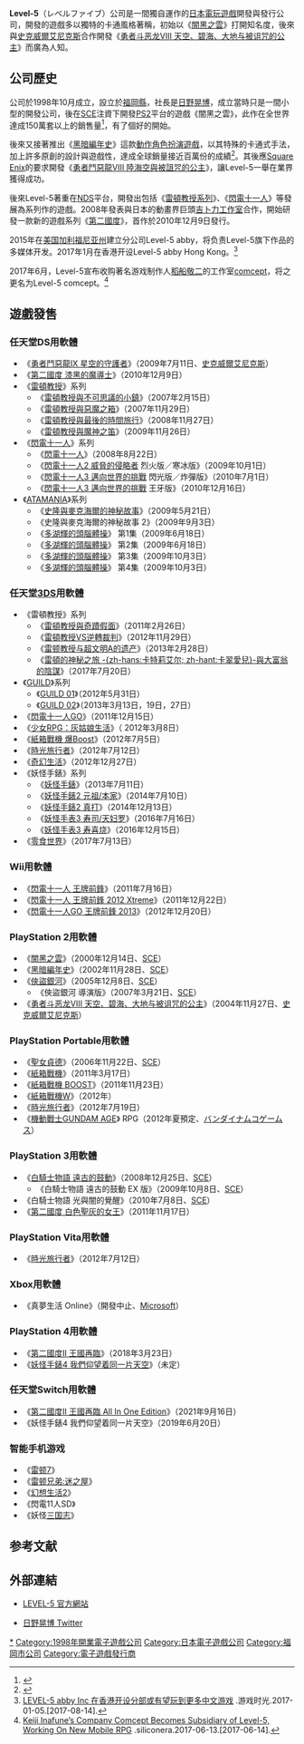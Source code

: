 {{NoteTA
| G1=Games
| 1=zh-cn:幻想生活; zh-tw:奇幻生活;
| 2=zh-cn:勇者斗恶龙VIII 天空、碧海、大地与被诅咒的公主; zh-tw:勇者鬥惡龍VIII 陸海空與被詛咒的公主; zh-hk:勇者鬥惡龍VIII 天空、海洋、大地與被詛咒的公主;
| 3=zh-cn:二之国; zh-tw:第二國度;
}}
{{Infobox Company
| company_name = LEVEL-5 Inc.<br>五星顶级株式会社
| native_name = 株式會社レベルファイブ
| native_name_lang = ja
| company_logo = [[File:Level-5_logo.png|150px]]
| company_type = 股份有限公司
| location = {{Flagicon|Japan}} [[日本|日本]][[福冈县|福岡]]
| foundation = 1998年10月
| industry = [[电子游戏产业|电子游戏]]
| products = 家庭用電子遊戲企劃制作、販售
| key_people = [[日野晃博|日野晃博]](代表社長)
| capital = 9800萬日圓
| num_employees = 300人（2020年）
| homepage = http://www.level5.co.jp
}}

'''Level-5'''（レベルファイブ）公司是一間獨自運作的[[日本|日本]][[電玩遊戲|電玩遊戲]]開發與發行公司，開發的遊戲多以獨特的卡通風格著稱，初始以《[[暗雲|闇黑之雲]]》打開知名度，後來與[[史克威爾艾尼克斯|史克威爾艾尼克斯]]合作開發《[[勇者斗恶龙VIII_天空、碧海、大地与被诅咒的公主|勇者斗恶龙VIII 天空、碧海、大地与被诅咒的公主]]》而廣為人知。

== 公司歷史 ==

公司於1998年10月成立，設立於[[福岡縣|福岡縣]]，社長是[[日野晃博|日野晃博]]，成立當時只是一間小型的開發公司，後在[[SCE|SCE]]注資下開發[[PS2|PS2]]平台的遊戲《闇黑之雲》，此作在全世界達成150萬套以上的銷售量<ref>{{Cite web |url=http://www.vgchartz.com/game/3051/dark-cloud/?region=All |title=存档副本 |accessdate=2018-01-16 |archive-date=2019-06-06 |archive-url=https://web.archive.org/web/20190606101850/http://www.vgchartz.com/game/3051/dark-cloud/?region=All |dead-url=no }}</ref>，有了個好的開始。

後來又接著推出《[[黑暗編年史|黑暗編年史]]》這款[[動作角色扮演遊戲|動作角色扮演遊戲]]，以其特殊的卡通式手法，加上許多原創的設計與遊戲性，達成全球銷量接近百萬份的成績<ref>{{Cite web |url=http://www.vgchartz.com/games/game.php?id=3050&region=All |title=存档副本 |accessdate=2018-01-16 |archive-date=2019-06-03 |archive-url=https://web.archive.org/web/20190603094005/http://www.vgchartz.com/games/game.php?id=3050&region=All |dead-url=no }}</ref>。其後應[[Square_Enix|Square Enix]]的要求開發《[[勇者鬥惡龍VIII|勇者鬥惡龍VIII 陸海空與被詛咒的公主]]》，讓Level-5一舉在業界獲得成功。

後來Level-5著重在[[NDS|NDS]]平台，開發出包括《[[雷頓教授系列|雷頓教授系列]]》、《[[閃電十一人|閃電十一人]]》等發展為系列作的遊戲。2008年發表與日本的動畫界巨頭[[吉卜力工作室|吉卜力工作室]]合作，開始研發一款新的遊戲系列《[[第二國度|第二國度]]》，首作於2010年12月9日發行。

2015年在[[美国|美国]][[加利福尼亚州|加利福尼亚州]]建立分公司Level-5 abby，将负责Level-5旗下作品的多媒体开发。2017年1月在香港开设Level-5 abby Hong Kong。<ref>[http://www.vgtime.com/topic/411256.jhtml LEVEL-5 abby Inc 在香港开设分部或有望玩到更多中文游戏] {{Wayback|url=http://www.vgtime.com/topic/411256.jhtml |date=20190608204320 }}.游戏时光.2017-01-05.[2017-08-14].</ref>

2017年6月，Level-5宣布收购著名游戏制作人[[稻船敬二|稻船敬二]]的工作室[[comcept|comcept]]，将之更名为Level-5 comcept。<ref>[http://www.siliconera.com/2017/06/13/keiji-inafunes-company-comcept-becomes-subsidiary-level-5-working-new-mobile-rpg/ Keiji Inafune’s Company Comcept Becomes Subsidiary of Level-5, Working On New Mobile RPG] {{Wayback|url=http://www.siliconera.com/2017/06/13/keiji-inafunes-company-comcept-becomes-subsidiary-level-5-working-new-mobile-rpg/ |date=20190620012113 }}.siliconera.2017-06-13.[2017-06-14].</ref>

== 遊戲發售 ==

=== 任天堂DS用軟體 ===

* 《[[勇者鬥惡龍IX_星空的守護者|勇者鬥惡龍IX 星空的守護者]]》（2009年7月11日、[[史克威爾艾尼克斯|史克威爾艾尼克斯]]）
* 《[[第二國度_漆黑的魔導士|第二國度 漆黑的魔導士]]》（2010年12月9日）
* 《[[雷頓教授系列|雷頓教授]]》系列
** 《[[雷頓教授與不可思議的小鎮|雷頓教授與不可思議的小鎮]]》（2007年2月15日）
** 《[[雷頓教授與惡魔之箱|雷頓教授與惡魔之箱]]》（2007年11月29日）
** 《[[雷頓教授與最後的時間旅行|雷頓教授與最後的時間旅行]]》（2008年11月27日）
** 《[[雷頓教授與魔神之笛|雷頓教授與魔神之笛]]》（2009年11月26日）
* 《[[閃電十一人系列|閃電十一人]]》系列
** 《[[閃電十一人|閃電十一人]]》（2008年8月22日）
** 《[[閃電十一人2_威脅的侵略者|閃電十一人2 威脅的侵略者]] 烈火版／寒冰版》（2009年10月1日）
** 《[[閃電十一人3_邁向世界的挑戰|閃電十一人3 邁向世界的挑戰]] 閃光版／炸彈版》（2010年7月1日）
** 《[[閃電十一人3_邁向世界的挑戰|閃電十一人3 邁向世界的挑戰]] 王牙版》（2010年12月16日）
* 《[[ATAMANIA系列|ATAMANIA]]》系列
** 《[[史隆與麥克海爾的神秘故事|史隆與麥克海爾的神秘故事]]》（2009年5月21日）
** 《史隆與麥克海爾的神秘故事 2》（2009年9月3日）
** 《[[頭腦體操|多湖輝的頭腦體操]]》 第1集（2009年6月18日）
** 《[[頭腦體操|多湖輝的頭腦體操]]》 第2集（2009年6月18日）
** 《[[頭腦體操|多湖輝的頭腦體操]]》 第3集（2009年10月3日）
** 《[[頭腦體操|多湖輝的頭腦體操]]》 第4集（2009年10月3日）

=== 任天堂[[3DS|3DS]]用軟體 ===

* 《雷頓教授》系列
** 《[[雷頓教授與奇蹟假面|雷頓教授與奇蹟假面]]》（2011年2月26日）
** 《[[雷頓教授VS逆轉裁判|雷頓教授VS逆轉裁判]]》（2012年11月29日）
** 《[[雷顿教授与超文明A的遗产|雷顿教授与超文明A的遗产]]》（2013年2月28日）
** 《[[雷頓的神秘之旅：卡翠愛兒與大富翁的陰謀|雷頓的神秘之旅 -{zh-hans:卡特莉艾尔; zh-hant:卡翠愛兒}-與大富翁的陰謀]]》（2017年7月20日）
* 《[[GUILD|GUILD]]》系列
** 《[[GUILD_01|GUILD 01]]》（2012年5月31日）
** 《[[GUILD_02|GUILD 02]]》（2013年3月13日，19日，27日）
* 《[[閃電十一人GO|閃電十一人GO]]》（2011年12月15日）
* 《[[少女RPG：灰姑娘生活|少女RPG：灰姑娘生活]]》（ 2012年3月8日）
* 《[[紙箱戰機_爆Boost|紙箱戰機 爆Boost]]》（2012年7月5日）
* 《[[時光旅行者|時光旅行者]]》（2012年7月12日）
* 《[[奇幻生活|奇幻生活]]》（2012年12月27日）
* 《妖怪手錶》系列
** 《[[妖怪手錶|妖怪手錶]]》（2013年7月11日）
** 《[[妖怪手錶2_元祖/本家|妖怪手錶2 元祖/本家]]》（2014年7月10日）
** 《[[妖怪手錶2_真打|妖怪手錶2 真打]]》（2014年12月13日）
** 《[[妖怪手表3_寿司/天妇罗/寿喜烧|妖怪手表3 寿司/天妇罗]]》（2016年7月16日）
** 《[[妖怪手表3_寿司/天妇罗/寿喜烧|妖怪手表3 寿喜烧]]》（2016年12月15日）
* 《[[零食世界|零食世界]]》（2017年7月13日）

=== Wii用軟體 ===

* 《[[閃電十一人_王牌前鋒|閃電十一人 王牌前鋒]]》（2011年7月16日）
* 《[[閃電十一人_王牌前鋒_2012_Xtreme|閃電十一人 王牌前鋒 2012 Xtreme]]》（2011年12月22日）
* 《[[閃電十一人GO_王牌前鋒_2013|閃電十一人GO 王牌前鋒 2013]]》（2012年12月20日）

=== PlayStation 2用軟體 ===

* 《[[暗雲|闇黑之雲]]》（2000年12月14日、[[SCE|SCE]]）
* 《[[黑暗編年史|黑暗編年史]]》（2002年11月28日、[[SCE|SCE]]）
* 《[[俠盜銀河|俠盜銀河]]》（2005年12月8日、[[SCE|SCE]]）
** 《俠盜銀河 導演版》（2007年3月21日、[[SCE|SCE]]）
* 《[[勇者斗恶龙VIII_天空、碧海、大地与被诅咒的公主|勇者斗恶龙VIII 天空、碧海、大地与被诅咒的公主]]》（2004年11月27日、[[史克威爾艾尼克斯|史克威爾艾尼克斯]]）

=== PlayStation Portable用軟體 ===

* 《[[聖女貞德_(遊戲)|聖女貞德]]》（2006年11月22日、[[SCE|SCE]]）
* 《[[紙箱戰機|紙箱戰機]]》（2011年3月17日）
* 《[[紙箱戰機_BOOST|紙箱戰機 BOOST]]》（2011年11月23日）
* 《[[紙箱戰機W|紙箱戰機W]]》（2012年）
* 《[[時光旅行者|時光旅行者]]》（2012年7月19日）
* 《[[機動戰士GUNDAM_AGE|機動戰士GUNDAM AGE]]》 RPG（2012年夏預定、[[バンダイナムコゲームス|バンダイナムコゲームス]]）

=== PlayStation 3用軟體 ===

* 《[[白騎士物語|白騎士物語 遠古的鼓動]]》（2008年12月25日、[[SCE|SCE]]）
** 《白騎士物語 遠古的鼓動 EX 版》（2009年10月8日、[[SCE|SCE]]）
* 《白騎士物語 光與闇的覺醒》（2010年7月8日、[[SCE|SCE]]）
* 《[[第二國度_白色聖灰的女王|第二國度 白色聖灰的女王]]》（2011年11月17日）

=== PlayStation Vita用軟體 ===

* 《[[時光旅行者|時光旅行者]]》（2012年7月12日）

=== Xbox用軟體 ===

* 《真夢生活 Online》（開發中止、[[Microsoft|Microsoft]]）

=== PlayStation 4用軟體 ===

* 《[[第二國度II_王國再臨|第二國度II 王國再臨]]》（2018年3月23日）
* 《[[妖怪手錶4_我們仰望着同一片天空|妖怪手錶4 我們仰望着同一片天空]]》（未定）

=== 任天堂Switch用軟體 ===
* 《[[第二國度II_王國再臨|第二國度II 王國再臨  All In One Edition]]》（2021年9月16日）
* 《妖怪手錶4 我們仰望着同一片天空》（2019年6月20日）

=== 智能手机游戏 ===
* 《[[雷顿7|雷顿7]]》
* 《[[雷顿兄弟:迷之屋|雷顿兄弟:迷之屋]]》
* 《[[幻想生活2|幻想生活2]]》
* 《閃電11人SD》
* 《妖怪[[三國志系列|三国志]]》

== 参考文献 ==
{{Reflist}}

== 外部連結 ==
* {{ja}} [http://www.level5.co.jp/ LEVEL-5 官方網站]{{Wayback|url=http://www.level5.co.jp/ |date=20110223010409 }}
* {{ja}} [http://twitter.com/#!/AkihiroHino 日野晃博 Twitter]{{Wayback|url=http://twitter.com/#!/AkihiroHino |date=20151219045807 }}

{{LEVEL-5}}

[[Category:LEVEL-5|*]]
[[Category:1998年開業電子遊戲公司|Category:1998年開業電子遊戲公司]]
[[Category:日本電子遊戲公司|Category:日本電子遊戲公司]]
[[Category:福岡市公司|Category:福岡市公司]]
[[Category:電子遊戲發行商|Category:電子遊戲發行商]]